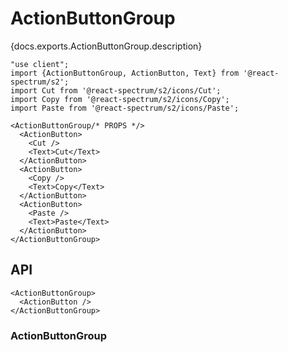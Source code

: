 


# ActionButtonGroup

<PageDescription>{docs.exports.ActionButtonGroup.description}</PageDescription>

```tsx render docs={docs.exports.ActionButtonGroup} links={docs.links} props={['orientation', 'size', 'density', 'staticColor', 'isQuiet', 'isJustified', 'isDisabled']} type="s2"
"use client";
import {ActionButtonGroup, ActionButton, Text} from '@react-spectrum/s2';
import Cut from '@react-spectrum/s2/icons/Cut';
import Copy from '@react-spectrum/s2/icons/Copy';
import Paste from '@react-spectrum/s2/icons/Paste';

<ActionButtonGroup/* PROPS */>
  <ActionButton>
    <Cut />
    <Text>Cut</Text>
  </ActionButton>
  <ActionButton>
    <Copy />
    <Text>Copy</Text>
  </ActionButton>
  <ActionButton>
    <Paste />
    <Text>Paste</Text>
  </ActionButton>
</ActionButtonGroup>
```

## API

```tsx links={{ActionButtonGroup: '#actionbuttongroup', ActionButton: 'ActionButton.html'}}
<ActionButtonGroup>
  <ActionButton />
</ActionButtonGroup>
```

### ActionButtonGroup

<PropTable component={docs.exports.ActionButtonGroup} links={docs.links} />
